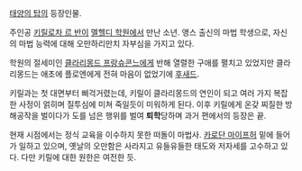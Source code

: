 [[태양의 탑]]의 등장인물.

주인공 [[키릴로차 르 반]]이 [[멜헬디 학원]]에서 만난 소년. 앵스 출신의 마법 학생으로, 자신의 마법 능력에 대해 오만하리만치 자부심을 가지고 있다.

학원의 절세미인 [[클라리몽드 프랑슈콘느]]에게 반해 열렬한 구애를 펼치고 있었지만 클라리몽드는 애초에 플로엔에게 전혀 마음이 없었기에 [[후새드]].

키릴과는 첫 대면부터 삐걱거렸는데, 키릴이 클라리몽드의 연인이 되고 여러 가지 복잡한 사정이 얽히며 질투심에 미쳐 죽일듯이 미워하게 된다. 이후 키릴에게 온갖 찌질한 방해공작을 벌이다가 도를 넘은 행위를 벌여 '''퇴학'''당하며 과거 편에서의 등장은 끝.

현재 시점에서는 정식 교육을 이수하지 못한 떠돌이 마법사. [[카로단 마이프허]] 밑에 들어가 일하고 있으며, 옛날의 오만함은 사라지고 유들유들한 태도와 저자세를 고수하고 있다. 다만 키릴에 대한 원한은 여전한 듯.

